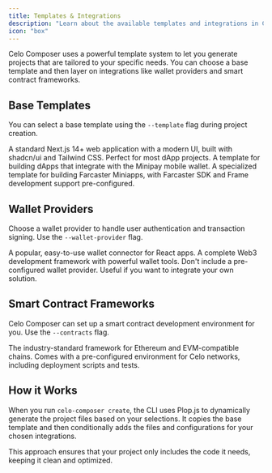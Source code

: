 ```yaml
---
title: Templates & Integrations
description: "Learn about the available templates and integrations in Celo Composer."
icon: "box"
---
```


Celo Composer uses a powerful template system to let you generate projects that are tailored to your specific needs. You can choose a base template and then layer on integrations like wallet providers and smart contract frameworks.

## Base Templates

You can select a base template using the `--template` flag during project creation.

<CardGroup cols={2}>
  <Card title="Basic Web App" icon="globe">
    A standard Next.js 14+ web application with a modern UI, built with
    shadcn/ui and Tailwind CSS. Perfect for most dApp projects.
  </Card>
  <Card title="Minipay" icon="phone">
    A template for building dApps that integrate with the Minipay mobile wallet.
  </Card>
  <Card title="Farcaster Miniapp" icon="podcast">
    A specialized template for building Farcaster Miniapps, with Farcaster SDK
    and Frame development support pre-configured.
  </Card>
</CardGroup>

## Wallet Providers

Choose a wallet provider to handle user authentication and transaction signing. Use the `--wallet-provider` flag.

<CardGroup cols={3}>
  <Card title="RainbowKit" icon="rainbow">
    A popular, easy-to-use wallet connector for React apps.
  </Card>
  <Card title="Thirdweb" icon="cubes">
    A complete Web3 development framework with powerful wallet tools.
  </Card>
  <Card title="None" icon="x-circle">
    Don't include a pre-configured wallet provider. Useful if you want to
    integrate your own solution.
  </Card>
</CardGroup>

## Smart Contract Frameworks

Celo Composer can set up a smart contract development environment for you. Use the `--contracts` flag.

<CardGroup cols={1}>
  <Card title="Hardhat" icon="hardhat">
    The industry-standard framework for Ethereum and EVM-compatible chains.
    Comes with a pre-configured environment for Celo networks, including
    deployment scripts and tests.
  </Card>
</CardGroup>

## How it Works

When you run `celo-composer create`, the CLI uses Plop.js to dynamically generate the project files based on your selections. It copies the base template and then conditionally adds the files and configurations for your chosen integrations.

This approach ensures that your project only includes the code it needs, keeping it clean and optimized.
